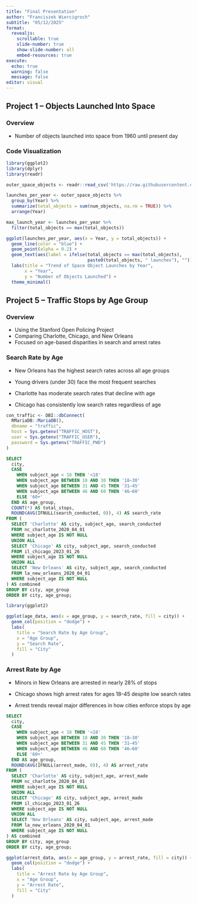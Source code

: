 ```yaml
---
title: "Final Presentation"
author: "Franciszek Wiercigroch"
subtitle: "05/12/2025"
format:
  revealjs:
    scrollable: true
    slide-number: true
    show-slide-number: all
    embed-resources: true
execute:
  echo: true
  warning: false
  message: false
editor: visual
---
```


## Project 1 – Objects Launched Into Space

::: panel-tabset
### Overview

-   Number of objects launched into space from 1960 until present day
:::

::: panel-tabset

### Code Visualization

```r
library(ggplot2)
library(dplyr)
library(readr)

outer_space_objects <- readr::read_csv('https://raw.githubusercontent.com/rfordatascience/tidytuesday/main/data/2024/2024-04-23/outer_space_objects.csv')

launches_per_year <- outer_space_objects %>%
  group_by(Year) %>%
  summarize(total_objects = sum(num_objects, na.rm = TRUE)) %>%
  arrange(Year)

max_launch_year <- launches_per_year %>%
  filter(total_objects == max(total_objects))

ggplot(launches_per_year, aes(x = Year, y = total_objects)) +
  geom_line(color = "blue") +
  geom_point(alpha = 0.2) +
  geom_text(aes(label = ifelse(total_objects == max(total_objects), 
                               paste0(total_objects, " launches"), ""))) +
  labs(title = "Trend of Space Object Launches by Year",
       x = "Year",
       y = "Number of Objects Launched") +
  theme_minimal()
```
:::

## Project 5 – Traffic Stops by Age Group

### Overview

-   Using the Stanford Open Policing Project\
-   Comparing Charlotte, Chicago, and New Orleans\
-   Focused on age-based disparities in search and arrest rates

### Search Rate by Age 

-   New Orleans has the highest search rates across all age groups

-   Young drivers (under 30) face the most frequent searches

-   Charlotte has moderate search rates that decline with age

-   Chicago has consistently low search rates regardless of age

```r
con_traffic <- DBI::dbConnect(
  RMariaDB::MariaDB(),
  dbname = "traffic",
  host = Sys.getenv("TRAFFIC_HOST"),
  user = Sys.getenv("TRAFFIC_USER"),
  password = Sys.getenv("TRAFFIC_PWD")
)
```

```sql
SELECT 
  city,
  CASE 
    WHEN subject_age < 18 THEN '<18'
    WHEN subject_age BETWEEN 18 AND 30 THEN '18–30'
    WHEN subject_age BETWEEN 31 AND 45 THEN '31–45'
    WHEN subject_age BETWEEN 46 AND 60 THEN '46–60'
    ELSE '60+'
  END AS age_group,
  COUNT(*) AS total_stops,
  ROUND(AVG(IFNULL(search_conducted, 0)), 4) AS search_rate
FROM (
  SELECT 'Charlotte' AS city, subject_age, search_conducted
  FROM nc_charlotte_2020_04_01
  WHERE subject_age IS NOT NULL
  UNION ALL
  SELECT 'Chicago' AS city, subject_age, search_conducted
  FROM il_chicago_2023_01_26
  WHERE subject_age IS NOT NULL
  UNION ALL
  SELECT 'New Orleans' AS city, subject_age, search_conducted
  FROM la_new_orleans_2020_04_01
  WHERE subject_age IS NOT NULL
) AS combined
GROUP BY city, age_group
ORDER BY city, age_group;
```

```r
library(ggplot2)

ggplot(age_data, aes(x = age_group, y = search_rate, fill = city)) +
  geom_col(position = "dodge") +
  labs(
    title = "Search Rate by Age Group",
    x = "Age Group",
    y = "Search Rate",
    fill = "City"
  )
```

### Arrest Rate by Age

-   Minors in New Orleans are arrested in nearly 28% of stops

-   Chicago shows high arrest rates for ages 18–45 despite low search rates

-   Arrest trends reveal major differences in how cities enforce stops by age

```sql
SELECT 
  city,
  CASE 
    WHEN subject_age < 18 THEN '<18'
    WHEN subject_age BETWEEN 18 AND 30 THEN '18–30'
    WHEN subject_age BETWEEN 31 AND 45 THEN '31–45'
    WHEN subject_age BETWEEN 46 AND 60 THEN '46–60'
    ELSE '60+'
  END AS age_group,
  ROUND(AVG(IFNULL(arrest_made, 0)), 4) AS arrest_rate
FROM (
  SELECT 'Charlotte' AS city, subject_age, arrest_made
  FROM nc_charlotte_2020_04_01
  WHERE subject_age IS NOT NULL
  UNION ALL
  SELECT 'Chicago' AS city, subject_age, arrest_made
  FROM il_chicago_2023_01_26
  WHERE subject_age IS NOT NULL
  UNION ALL
  SELECT 'New Orleans' AS city, subject_age, arrest_made
  FROM la_new_orleans_2020_04_01
  WHERE subject_age IS NOT NULL
) AS combined
GROUP BY city, age_group
ORDER BY city, age_group;
```

```r
ggplot(arrest_data, aes(x = age_group, y = arrest_rate, fill = city)) +
  geom_col(position = "dodge") +
  labs(
    title = "Arrest Rate by Age Group",
    x = "Age Group",
    y = "Arrest Rate",
    fill = "City"
  )
```
